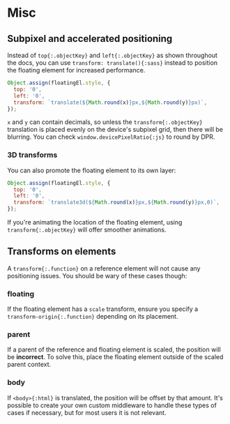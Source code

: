 
# Misc

## Subpixel and accelerated positioning

Instead of `top{:.objectKey}` and `left{:.objectKey}` as shown
throughout the docs, you can use `transform: translate(){:sass}`
instead to position the floating element for increased
performance.

```js
Object.assign(floatingEl.style, {
  top: '0',
  left: '0',
  transform: `translate(${Math.round(x)}px,${Math.round(y)}px)`,
});
```

`x` and `y` can contain decimals, so unless the
`transform{:.objectKey}` translation is placed evenly on the
device's subpixel grid, then there will be blurring. You can
check `window.devicePixelRatio{:js}` to round by DPR.

### 3D transforms

You can also promote the floating element to its own layer:

<!-- prettier-ignore -->
```js
Object.assign(floatingEl.style, {
  top: '0',
  left: '0',
  transform: `translate3d(${Math.round(x)}px,${Math.round(y)}px,0)`,
});
```

If you're animating the location of the floating element, using
`transform{:.objectKey}` will offer smoother animations.

## Transforms on elements

A `transform{:.function}` on a reference element will not cause
any positioning issues. You should be wary of these cases though:

### floating

If the floating element has a `scale` transform, ensure you
specify a `transform-origin{:.function}` depending on its
placement.

### parent

If a parent of the reference and floating element is scaled, the
position will be **incorrect**. To solve this, place the floating
element outside of the scaled parent context.

### body

If `<body>{:html}` is translated, the position will be offset by
that amount. It's possible to create your own custom middleware
to handle these types of cases if necessary, but for most users
it is not relevant.
